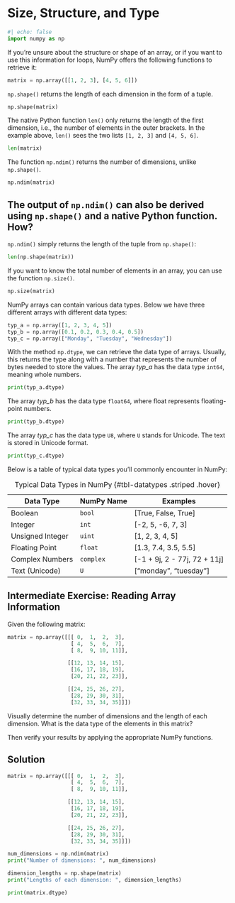 # Size, Structure, and Type

```{python}
#| echo: false
import numpy as np
```

If you're unsure about the structure or shape of an array, or if you want to use this information for loops, NumPy offers the following functions to retrieve it:

```{python}
matrix = np.array([[1, 2, 3], [4, 5, 6]])
```

`np.shape()` returns the length of each dimension in the form of a tuple.
```{python}
np.shape(matrix)
```

The native Python function `len()` only returns the length of the first dimension, i.e., the number of elements in the outer brackets. In the example above, `len()` sees the two lists `[1, 2, 3]` and `[4, 5, 6]`.

```{python}
len(matrix)
```

The function `np.ndim()` returns the number of dimensions, unlike `np.shape()`.

```{python}
np.ndim(matrix)
```

::: {.callout-tip collapse="true"}
## The output of `np.ndim()` can also be derived using `np.shape()` and a native Python function. How?

`np.ndim()` simply returns the length of the tuple from `np.shape()`:
```{python}
len(np.shape(matrix))
```
:::

If you want to know the total number of elements in an array, you can use the function `np.size()`.

```{python}
np.size(matrix)
```

NumPy arrays can contain various data types. Below we have three different arrays with different data types:

```{python}
typ_a = np.array([1, 2, 3, 4, 5])
typ_b = np.array([0.1, 0.2, 0.3, 0.4, 0.5])
typ_c = np.array(["Monday", "Tuesday", "Wednesday"])
```

With the method `np.dtype`, we can retrieve the data type of arrays. Usually, this returns the type along with a number that represents the number of bytes needed to store the values. The array *typ_a* has the data type `int64`, meaning whole numbers.

```{python}
print(typ_a.dtype)
```

The array *typ_b* has the data type `float64`, where float represents floating-point numbers.

```{python}
print(typ_b.dtype)
```

The array *typ_c* has the data type `U8`, where `U` stands for Unicode. The text is stored in Unicode format.

```{python}
print(typ_c.dtype)
```

Below is a table of typical data types you'll commonly encounter in NumPy:

| Data Type            | NumPy Name | Examples                     |
|----------------------|------------|------------------------------|
| Boolean              | `bool`     | [True, False, True]          |
| Integer              | `int`      | [-2, 5, -6, 7, 3]            |
| Unsigned Integer     | `uint`     | [1, 2, 3, 4, 5]              |
| Floating Point       | `float`    | [1.3, 7.4, 3.5, 5.5]         |
| Complex Numbers      | `complex`  | [-1 + 9j, 2 - 77j, 72 + 11j] |
| Text (Unicode)       | `U`        | ["monday", "tuesday"]        |

: Typical Data Types in NumPy {#tbl-datatypes .striped .hover}

::: {.callout-tip collapse="true"}

## Intermediate Exercise: Reading Array Information

Given the following matrix:

```{python}
matrix = np.array([[[ 0,  1,  2,  3],
                    [ 4,  5,  6,  7],
                    [ 8,  9, 10, 11]],

                   [[12, 13, 14, 15],
                    [16, 17, 18, 19],
                    [20, 21, 22, 23]],

                   [[24, 25, 26, 27],
                    [28, 29, 30, 31],
                    [32, 33, 34, 35]]])
```

Visually determine the number of dimensions and the length of each dimension. What is the data type of the elements in this matrix?

Then verify your results by applying the appropriate NumPy functions.

::: {.callout-caution icon="false" collapse="true"}

## Solution

```{python}
matrix = np.array([[[ 0,  1,  2,  3],
                    [ 4,  5,  6,  7],
                    [ 8,  9, 10, 11]],

                   [[12, 13, 14, 15],
                    [16, 17, 18, 19],
                    [20, 21, 22, 23]],

                   [[24, 25, 26, 27],
                    [28, 29, 30, 31],
                    [32, 33, 34, 35]]])

num_dimensions = np.ndim(matrix)
print("Number of dimensions: ", num_dimensions)

dimension_lengths = np.shape(matrix)
print("Lengths of each dimension: ", dimension_lengths)

print(matrix.dtype)
```

:::
:::
